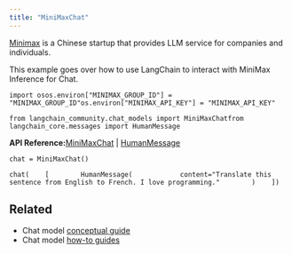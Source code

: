 ```yaml
---
title: "MiniMaxChat"
---
```


[Minimax](https://api.minimax.chat) is a Chinese startup that provides LLM service for companies and individuals.

This example goes over how to use LangChain to interact with MiniMax Inference for Chat.

```
import osos.environ["MINIMAX_GROUP_ID"] = "MINIMAX_GROUP_ID"os.environ["MINIMAX_API_KEY"] = "MINIMAX_API_KEY"
```

```
from langchain_community.chat_models import MiniMaxChatfrom langchain_core.messages import HumanMessage
```

**API Reference:**[MiniMaxChat](https://python.langchain.com/api_reference/community/chat_models/langchain_community.chat_models.minimax.MiniMaxChat.html) | [HumanMessage](https://python.langchain.com/api_reference/core/messages/langchain_core.messages.human.HumanMessage.html)

```
chat = MiniMaxChat()
```

```
chat(    [        HumanMessage(            content="Translate this sentence from English to French. I love programming."        )    ])
```

## Related

* Chat model [conceptual guide](/src/oss/concepts/chat_models)
* Chat model [how-to guides](/src/oss/how_to/#chat-models)

